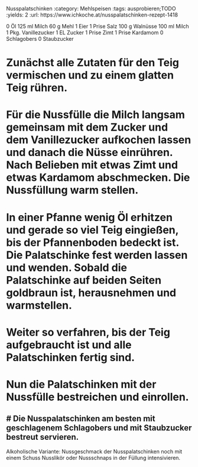Nusspalatschinken
:category: Mehlspeisen
:tags: ausprobieren;TODO
:yields: 2
:url: https://www.ichkoche.at/nusspalatschinken-rezept-1418

0 Öl
125 ml Milch
60 g Mehl
1 Eier
1 Prise Salz
100 g Walnüsse
100 ml Milch
1 Pkg. Vanillezucker
1 EL Zucker
1 Prise Zimt
1 Prise Kardamom
0 Schlagobers
0 Staubzucker

# Zunächst alle Zutaten für den Teig vermischen und zu einem glatten Teig rühren.
# Für die Nussfülle die Milch langsam gemeinsam mit dem Zucker und dem Vanillezucker aufkochen lassen und danach die Nüsse einrühren. Nach Belieben mit etwas Zimt und etwas Kardamom abschmecken. Die Nussfüllung warm stellen.
# In einer Pfanne wenig Öl erhitzen und gerade so viel Teig eingießen, bis der Pfannenboden bedeckt ist. Die Palatschinke fest werden lassen und wenden. Sobald die Palatschinke auf beiden Seiten goldbraun ist, herausnehmen und warmstellen.
# Weiter so verfahren, bis der Teig aufgebraucht ist und alle Palatschinken fertig sind.
# Nun die Palatschinken mit der Nussfülle bestreichen und einrollen.
# Die Nusspalatschinken am besten mit geschlagenem Schlagobers und mit Staubzucker bestreut servieren.
---
Alkoholische Variante: Nussgeschmack der Nusspalatschinken noch mit einem Schuss Nusslikör oder Nussschnaps in der Füllung intensivieren.
